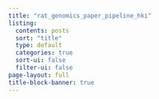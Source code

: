 ```yaml
---
title: "rat_genomics_paper_pipeline_hki"
listing:
  contents: posts
  sort: "title"
  type: default
  categories: true
  sort-ui: false
  filter-ui: false
page-layout: full
title-block-banner: true
---
```

